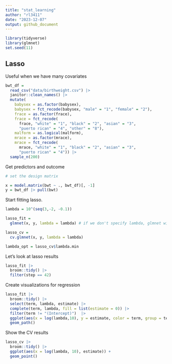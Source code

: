 ```yaml
---
title: "stat_learning"
author: "rl3411"
date: "2023-12-07"
output: github_document
---
```



```r
library(tidyverse)
library(glmnet)
set.seed(11)
```

## Lasso

Useful when we have many covariates

```r
bwt_df = 
  read_csv("data/birthweight.csv") |> 
  janitor::clean_names() |>
  mutate(
    babysex = as.factor(babysex),
    babysex = fct_recode(babysex, "male" = "1", "female" = "2"),
    frace = as.factor(frace),
    frace = fct_recode(
      frace, "white" = "1", "black" = "2", "asian" = "3", 
      "puerto rican" = "4", "other" = "8"),
    malform = as.logical(malform),
    mrace = as.factor(mrace),
    mrace = fct_recode(
      mrace, "white" = "1", "black" = "2", "asian" = "3", 
      "puerto rican" = "4")) |> 
  sample_n(200)
```


Get predictors and outcome

```r
# set the design matrix

x = model.matrix(bwt ~ ., bwt_df)[, -1]
y = bwt_df |> pull(bwt)
```

Start fitting lasso.

```r
lambda = 10^(seq(3,-2, -0.1))

lasso_fit = 
  glmnet(x, y, lambda = lambda) # if we don't specify lambda, glmnet will do it for you (or try to)

lasso_cv = 
  cv.glmnet(x, y, lambda = lambda)

lambda_opt = lasso_cv$lambda.min
```

Let's look at lasso results

```r
lasso_fit |> 
  broom::tidy() |> 
  filter(step == 42)
```

Create visualizations for regression

```r
lasso_fit |> 
  broom::tidy() |> 
  select(term, lambda, estimate) |> 
  complete(term, lambda, fill = list(estimate = 0)) |> 
  filter(term != "(Intercept)")  |> 
  ggplot(aes(x = log(lambda,10), y = estimate, color = term, group = term)) +
  geom_path()
```

Show the CV results

```r
lasso_cv |> 
  broom::tidy() |> 
  ggplot(aes(x = log(lambda, 10), estimate)) +
  geom_point()
```





























